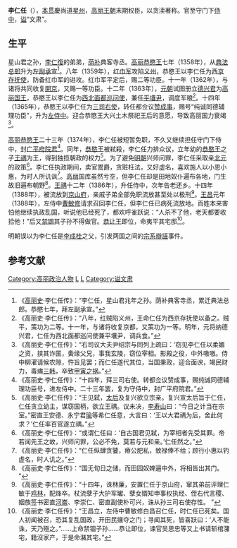 {{Infobox Korean name|
hangul=이인임|
hanja=李仁任|
rr=Yi In-im|
mr=Yi In-im|
}}
'''李仁任'''（{{bd|？||1388年||catIdx=L}}），[[本贯|本贯]]慶尚道[[星州郡|星州]]，[[高丽王朝|高丽王朝]]末期权臣，以贪渎著称。官至守门下[[侍中|侍中]]，[[谥号|谥]]“文肃”。

== 生平 ==
星山君{{tsl|ko|이조년|李兆年 (高丽)|李兆年}}之孙，[[李仁復|李仁復]]的弟弟，[[荫补|荫补]]典客寺丞。[[高丽恭愍王|高丽恭愍王]]七年（1358年），从[[典法总郎|典法总郎]]升为[[左副承宣|左副承宣]]<ref>《[[高丽史|高丽史]]·李仁任传》：“李仁任，星山君兆年之孙。荫补典客寺丞，累迁典法总郎。恭愍七年，拜左副承宣。”</ref>。八年（1359年），[[红巾军|红巾军]]攻陷[[义州|义州]]，恭愍王以李仁任为[[平壤|西京]][[存抚使|存抚使]]，防备红巾军的进攻。红巾军平定后，赐二等功臣。十一年（1362年），与诸将共同收复[[開城|開京]]，又赐一等功臣。十二年（1363年），[[元朝|元朝]]试图册立[[德兴君_(高丽)|德兴君]]为[[高丽国王|高丽国王]]，恭愍王以李仁任为[[平安道|西北面]][[都巡问使|都巡问使]]，兼任[[平壤尹|平壤尹]]，调度军粮<ref>《高丽史·李仁任传》：“八年，红贼陷义州，王命仁任为西京存抚使以备之。贼平，策功为二等。十一年，与诸将收复京都，又策功为一等。明年，元将纳德兴君，仁任为西北面都巡问使兼平壤尹，调兵食。”</ref>。十四年（1365年），恭愍王以李仁任为[[三司右使|三司右使]]，转任都佥议[[赞成事|赞成事]]，赐号“纯诚同德辅理功臣”，升为[[左侍中|左侍中]]。迎合恭愍王大兴土木祭祀王后的意愿，导致高丽国力衰竭<ref>《高丽史·李仁任传》：“右司议大夫尹绍宗与同列上疏曰：‘窃见李仁任以柔媚之资，挟其诈匿，夤缘父兄，事我玄陵，窃位宰相。影殿之役，中外嗷嗷。侍中柳濯请候农隙，忤旨见罢；而仁任遂代其位，当国秉政，迎合面谀，竭民财力，毒痡[[三韩|三韩]]，卒致[[甲寅之祸|甲寅之祸]]。”</ref>。

[[高丽恭愍王|高丽恭愍王]]二十三年（1374年），李仁任被短暂免职，不久又继续担任守门下侍中，封[[广平|广平]][[府院君|府院君]]<ref>《高丽史·李仁任传》：“十四年，拜三司右使。转都佥议赞成事，赐纯诚同德辅理功臣号，进左侍中。二十三年罢，复为守侍中，封广平府院君。”</ref>。同年，[[恭愍王|恭愍王]]被弒殺，李仁任力排众议，立年幼的[[恭愍王|恭愍王]]之子[[王禑|王禑]]为王，得到独揽朝政的权力<ref>《高丽史·李仁任传》：“王见弑，[[明德太后|太后]]及复兴欲立宗亲。复兴宣太后旨于仁任，仁任贪立幼主，谋窃国柄，欲立王禑。议未决，[[李寿山|李寿山]]曰：“今日之计当在宗室。”密直王安德、永宁君[[王瑜|瑜]]等希仁任意，大言曰：‘王以大君禑为后，舍此何求？’仁任率百官遂立禑。”</ref>。为了避免[[明朝|明朝]]兴师问罪，李仁任采取亲[[北元|北元]]的政策<ref>《高丽史·李仁任传》：“或谓仁任曰：‘自古国君见弑，为宰相者先受其罪。帝若闻先王之故，兴师问罪，公必不免，莫若与元和亲。’仁任然之。”</ref>。李仁任执政期间，卖官鬻爵，贪赃枉法，又好虚名，喜欢施人以小恩小惠，为时人所讥讽<ref>《高丽史·李仁任传》：“仁任纵肆贪饕，瘠公肥私，致禄俸不给；顾行小惠以钓虚名，时人讥之。”</ref>。[[高丽|高丽]]国库虽然亏空，但李仁任却是田地奴仆遍布各地，门生故旧遍布朝野<ref>《高丽史·李仁任传》：“国无旬日之储，而田园奴婢遍中外，将相皆出其门。 ”</ref>。[[王禑|王禑]]十二年（1386年），升任侍中，次年告老还乡。十四年（1388年），被流放到[[京山府|京山府]]，亲戚子弟全部免职流放甚至处以极刑<ref>《高丽史·李仁任传》：“十四年，诛林廉，安置仁任于京山府，窜其弟前评理仁敏于[[雞林_(慶州市)|鸡林]]，配烽卒。杖流孽子大护军瓛、孽女婿知申事权执经、侄右代言稷、姻族签书密直[[河崙|河崙]]、李崇仁、密直副使朴可兴，诛从孙三司右使存性。 ”</ref>。[[王昌|王昌]]元年（1388年），左侍中[[曹敏修|曹敏修]]请求召回李仁任，但李仁任已病死流放地。百姓本来害怕他继续执政乱国，听说他已经死了，都欢呼雀跃说：“人杀不了他，老天都要收拾他！”后又[[禁锢|禁锢]]其子孙不得做官。[[恭让王|恭让王]]即位，命夷平其宅邸<ref>《高丽史·李仁任传》：“王昌立，左侍中曹敏修白昌召仁任，时仁任已死矣。国人初闻被召，恐其复乱国政，开田民攘夺之门；寻闻其死，皆喜跃曰：‘人不能诛，天乃殛之。”……上命禁锢子孙……恭让即位，谏官吴思忠等又上书请斩棺潴宅，籍沒家产，于是命潴其宅。”</ref>。

明朝误以为李仁任是[[李成桂|李成桂]]之父，引发两国之间的[[宗系辯誣|宗系辯誣]]事件。

== 参考文献 ==
{{reflist}}

[[Category:高丽政治人物|Category:高丽政治人物]]
[[Category:慶尚北道出身人物|L]]
[[Category:李姓|L]]
[[Category:谥文肃|Category:谥文肃]]